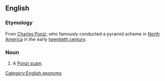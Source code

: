{{wikipedia|Ponzi scheme}}
==English==
===Etymology===
From [[w:Charles Ponzi|Charles Ponzi]], who famously conducted a pyramid scheme in [[North America]] in the early [[twentieth century]].

===Noun===
{{en-noun|head=[[Ponzi]] [[scheme]]}}

#A [[Ponzi scam]].
<!--Any pyramid scheme, or a particular kind? They are virtually synonymous it seems-->
<!--Is Ponzi capitalised? 98/ first 100 raw b.g.c. hits are for capitalized Ponzi.-->

[[Category:English eponyms]]